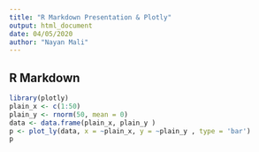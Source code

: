 ---
title: "R Markdown Presentation & Plotly"
output: html_document
date: 04/05/2020
author: "Nayan Mali"
---

## R Markdown

```{r cars}
library(plotly)
plain_x <- c(1:50)
plain_y <- rnorm(50, mean = 0)
data <- data.frame(plain_x, plain_y )
p <- plot_ly(data, x = ~plain_x, y = ~plain_y , type = 'bar')
p
```
